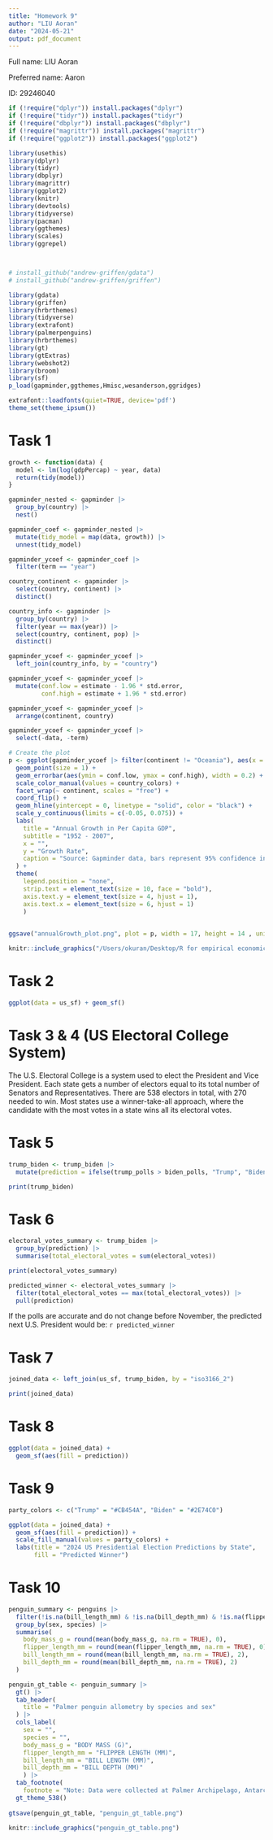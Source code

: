 ```yaml
---
title: "Homework 9"
author: "LIU Aoran"
date: "2024-05-21"
output: pdf_document
---
```


Full name: LIU Aoran

Preferred name: Aaron

ID: 29246040

```r
if (!require("dplyr")) install.packages("dplyr")
if (!require("tidyr")) install.packages("tidyr")
if (!require("dbplyr")) install.packages("dbplyr")
if (!require("magrittr")) install.packages("magrittr")
if (!require("ggplot2")) install.packages("ggplot2")

library(usethis)
library(dplyr)
library(tidyr)
library(dbplyr)
library(magrittr)
library(ggplot2)
library(knitr)
library(devtools)
library(tidyverse)
library(pacman)
library(ggthemes)
library(scales)
library(ggrepel)



# install_github("andrew-griffen/gdata")
# install_github("andrew-griffen/griffen")

library(gdata)
library(griffen)
library(hrbrthemes)
library(tidyverse)
library(extrafont)
library(palmerpenguins)
library(hrbrthemes)
library(gt)
library(gtExtras)
library(webshot2)
library(broom)
library(sf)
p_load(gapminder,ggthemes,Hmisc,wesanderson,ggridges)

extrafont::loadfonts(quiet=TRUE, device='pdf')
theme_set(theme_ipsum())
```

# Task 1
```r
growth <- function(data) {
  model <- lm(log(gdpPercap) ~ year, data)
  return(tidy(model))
}

gapminder_nested <- gapminder |>
  group_by(country) |>
  nest()

gapminder_coef <- gapminder_nested |>
  mutate(tidy_model = map(data, growth)) |>
  unnest(tidy_model)

gapminder_ycoef <- gapminder_coef |>
  filter(term == "year")

country_continent <- gapminder |>
  select(country, continent) |>
  distinct()

country_info <- gapminder |>
  group_by(country) |>
  filter(year == max(year)) |>
  select(country, continent, pop) |>
  distinct()

gapminder_ycoef <- gapminder_ycoef |>
  left_join(country_info, by = "country")

gapminder_ycoef <- gapminder_ycoef |>
  mutate(conf.low = estimate - 1.96 * std.error,
         conf.high = estimate + 1.96 * std.error)

gapminder_ycoef <- gapminder_ycoef |>
  arrange(continent, country)

gapminder_ycoef <- gapminder_ycoef |>
  select(-data, -term)
```

```r

# Create the plot
p <- ggplot(gapminder_ycoef |> filter(continent != "Oceania"), aes(x = reorder(country, estimate), y =estimate, color = country)) +
  geom_point(size = 1) +
  geom_errorbar(aes(ymin = conf.low, ymax = conf.high), width = 0.2) +
  scale_color_manual(values = country_colors) +
  facet_wrap(~ continent, scales = "free") +
  coord_flip() +
  geom_hline(yintercept = 0, linetype = "solid", color = "black") +
  scale_y_continuous(limits = c(-0.05, 0.075)) +
  labs(
    title = "Annual Growth in Per Capita GDP",
    subtitle = "1952 - 2007",
    x = "",
    y = "Growth Rate",
    caption = "Source: Gapminder data, bars represent 95% confidence intervals, zero growth highlighted with black line."
  ) +
  theme(
    legend.position = "none",
    strip.text = element_text(size = 10, face = "bold"),
    axis.text.y = element_text(size = 4, hjust = 1),
    axis.text.x = element_text(size = 6, hjust = 1)
    )
  

ggsave("annualGrowth_plot.png", plot = p, width = 17, height = 14 , units = "cm")

```
```r
knitr::include_graphics("/Users/okuran/Desktop/R for empirical economics/annualGrowth_plot.png")
```

# Task 2
```r
ggplot(data = us_sf) + geom_sf()
```

# Task 3 & 4 (US Electoral College System)

The U.S. Electoral College is a system used to elect the President and Vice President. Each state gets a number of electors equal to its total number of Senators and Representatives. There are 538 electors in total, with 270 needed to win. Most states use a winner-take-all approach, where the candidate with the most votes in a state wins all its electoral votes. 

# Task 5

```r
trump_biden <- trump_biden |>
  mutate(prediction = ifelse(trump_polls > biden_polls, "Trump", "Biden"))

print(trump_biden)
```

# Task 6
```r
electoral_votes_summary <- trump_biden |>
  group_by(prediction) |>
  summarise(total_electoral_votes = sum(electoral_votes))

print(electoral_votes_summary)

predicted_winner <- electoral_votes_summary |>
  filter(total_electoral_votes == max(total_electoral_votes)) |>
  pull(prediction)
```

If the polls are accurate and do not change before November, the predicted next U.S. President would be: `r predicted_winner`

# Task 7
```r
joined_data <- left_join(us_sf, trump_biden, by = "iso3166_2")

print(joined_data)
```

# Task 8
```r
ggplot(data = joined_data) +
  geom_sf(aes(fill = prediction))
```

# Task 9
```r
party_colors <- c("Trump" = "#CB454A", "Biden" = "#2E74C0")

ggplot(data = joined_data) +
  geom_sf(aes(fill = prediction)) +
  scale_fill_manual(values = party_colors) +
  labs(title = "2024 US Presidential Election Predictions by State",
       fill = "Predicted Winner")
```

# Task 10
```r
penguin_summary <- penguins |>
  filter(!is.na(bill_length_mm) & !is.na(bill_depth_mm) & !is.na(flipper_length_mm) & !is.na(body_mass_g) & !is.na(sex)) |>
  group_by(sex, species) |>
  summarise(
    body_mass_g = round(mean(body_mass_g, na.rm = TRUE), 0),
    flipper_length_mm = round(mean(flipper_length_mm, na.rm = TRUE), 0),
    bill_length_mm = round(mean(bill_length_mm, na.rm = TRUE), 2),
    bill_depth_mm = round(mean(bill_depth_mm, na.rm = TRUE), 2)
  )

penguin_gt_table <- penguin_summary |>
  gt() |>
  tab_header(
    title = "Palmer penguin allometry by species and sex"
  ) |>
  cols_label(
    sex = "",
    species = "",
    body_mass_g = "BODY MASS (G)",
    flipper_length_mm = "FLIPPER LENGTH (MM)",
    bill_length_mm = "BILL LENGTH (MM)",
    bill_depth_mm = "BILL DEPTH (MM)"
    ) |>
  tab_footnote(
    footnote = "Note: Data were collected at Palmer Archipelago, Antarctica 2007 - 2009.") |>
  gt_theme_538()
  
gtsave(penguin_gt_table, "penguin_gt_table.png")

```
```r
knitr::include_graphics("penguin_gt_table.png")
```


